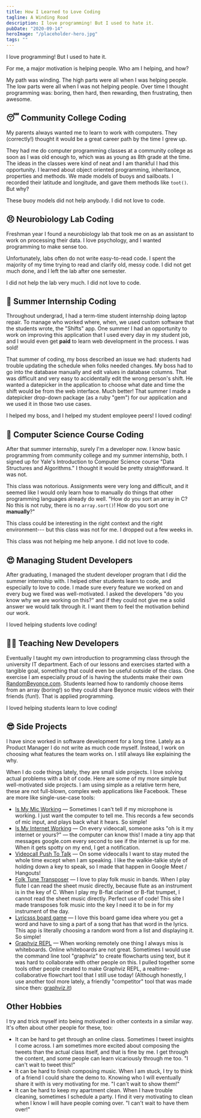 ```yaml
---
title: How I Learned to Love Coding
tagline: A Winding Road
description: I love programming! But I used to hate it.
pubDate: "2020-09-14"
heroImage: "/placeholder-hero.jpg"
tags: ""
---
```


I love programming! But I used to hate it.

For me, a major motivation is helping people. Who am I helping, and how?

My path was winding. The high parts were all when I was helping people. The low parts were all when I was not helping people. Over time I thought programming was: boring, then hard, then rewarding, then frustrating, then awesome.

## 😴 Community College Coding

My parents always wanted me to learn to work with computers. They (correctly!) thought it would be a great career path by the time I grew up.

They had me do computer programming classes at a community college as soon as I was old enough to, which was as young as 8th grade at the time. The ideas in the classes were kind of neat and I am thankful I had this opportunity. I learned about object oriented programming, inheritance, properties and methods. We made models of buoys and sailboats. I recorded their latitude and longitude, and gave them methods like `toot()`. But why?

These buoy models did not help anybody. I did not love to code.

## 😣 Neurobiology Lab Coding

Freshman year I found a neurobiology lab that took me on as an assistant to work on processing their data. I love psychology, and I wanted programming to make sense too.

Unfortunately, labs often do not write easy-to-read code. I spent the majority of my time trying to read and clarify old, messy code. I did not get much done, and I left the lab after one semester.

I did not help the lab very much. I did not love to code.

## 🤩 Summer Internship Coding

Throughout undergrad, I had a term-time student internship doing laptop repair. To manage who worked where, when, we used custom software that the students wrote, the "Shifts" app. One summer I had an opportunity to work on improving this application that I used every day in my student job, and I would even get **paid** to learn web development in the process. I was sold!

That summer of coding, my boss described an issue we had: students had trouble updating the schedule when folks needed changes. My boss had to go into the database manually and edit values in database columns. That was difficult and very easy to accidentally edit the wrong person's shift. He wanted a datepicker in the application to choose what date and time the shift would be from the web interface. Much better! That summer I made a datepicker drop-down package (as a ruby "gem") for our application and we used it in those two use cases.

I helped my boss, and I helped my student employee peers! I loved coding!

## 😤 Computer Science Course Coding

After that summer internship, surely I'm a developer now. I know basic programming from community college and my summer internship, both. I signed up for Yale's Introduction to Computer Science course "Data Structures and Algorithms." I thought it would be pretty straightforward. It was not.

This class was notorious. Assignments were very long and difficult, and it seemed like I would only learn how to manually do things that other programming languages already do well. "How do you sort an array in C? No this is not ruby, there is no `array.sort()`! How do you sort one **manually**?"

This class could be interesting in the right context and the right environment--- but this class was not for me. I dropped out a few weeks in.

This class was not helping me help anyone. I did not love to code.

## 😍 Managing Student Developers

After graduating, I managed the student developer program that I did the summer internship with. I helped other students learn to code, and especially to love to code. I made sure every feature we worked on and every bug we fixed was well-motivated. I asked the developers "do you know why we are working on this?" and if they could not give me a solid answer we would talk through it. I want them to feel the motivation behind our work.

I loved helping students love coding!

## 👨‍🏫 Teaching New Developers

Eventually I taught my own introduction to programming class through the university IT department. Each of our lessons and exercises started with a tangible goal, something that could even be useful outside of the class. One exercise I am especially proud of is having the students make their own [RandomBeyonce.com](http://randombeyonce.com/). Students learned how to randomly choose items from an array (boring!) so they could share Beyonce music videos with their friends (fun!). That is applied programming.

I loved helping students learn to love coding!

## 😎 Side Projects

I have since worked in software development for a long time. Lately as a Product Manager I do not write as much code myself. Instead, I work on choosing what features the team works on. I still always like explaining the why.

When I do code things lately, they are small side projects. I love solving actual problems with a bit of code. Here are some of my more simple but well-motivated side projects. I am using simple as a relative term here, these are not full-blown, complex web applications like Facebook. These are more like single-use-case tools:

- [Is My Mic Working](https://ismymicworking.com) — Sometimes I can't tell if my microphone is working. I just want the computer to tell me. This records a few seconds of mic input, and plays back what it hears. So simple!
- [Is My Internet Working](https://github.com/caseywatts/electron-ping) — On every videocall, someone asks "oh is it my internet or yours?" — the computer can know this! I made a tiny app that messages google.com every second to see if the internet is up for me. When it gets spotty on my end, I get a notification.
- [Videocall Push To Talk](http://caseywatts.com/ptt) — On some videocalls I want to stay muted the whole time except when I am speaking. I like the walkie-talkie style of holding down a key to speak, so I made that happen in Google Meet / Hangouts!
- [Folk Tune Transposer](https://folktunetransposer.com) — I love to play folk music in bands. When I play flute I can read the sheet music directly, because flute as an instrument is in the key of C. When I play my B-flat clarinet or B-flat trumpet, I cannot read the sheet music directly. Perfect use of code! This site I made transposes folk music into the key I need it to be in for my instrument of the day.
- [Lyricsss board game](https://lyricsss.netlify.app) — I love this board game idea where you get a word and have to sing a part of a song that has that word in the lyrics. This app is literally choosing a random word from a list and displaying it. So simple!
- [Graphviz REPL](http://www.graphvizrepl.com) — When working remotely one thing I always miss is whiteboards. Online whiteboards are not great. Sometimes I would use the command line tool "graphviz" to create flowcharts using text, but it was hard to collaborate with other people on this. I pulled together some tools other people created to make Graphviz REPL, a realtime-collaborative flowchart tool that I still use today! (Although honestly, I use another tool more lately, a friendly "competitor" tool that was made since then: [graphviz.it](http://graphviz.it))

## Other Hobbies

I try and trick myself into being motivated in other contexts in a similar way. It's often about other people for these, too:

- It can be hard to get through an online class. Sometimes I tweet insights I come across. I am sometimes more excited about composing the tweets than the actual class itself, and that is fine by me. I get through the content, and some people can learn vicariously through me too. "I can't wait to tweet this!"
- It can be hard to finish composing music. When I am stuck, I try to think of a friend I could share the demo to. Knowing who I will eventually share it with is very motivating for me. "I can't wait to show them!"
- It can be hard to keep my apartment clean. When I have trouble cleaning, sometimes I schedule a party. I find it very motivating to clean when I know I will have people coming over. "I can't wait to have them over!"
